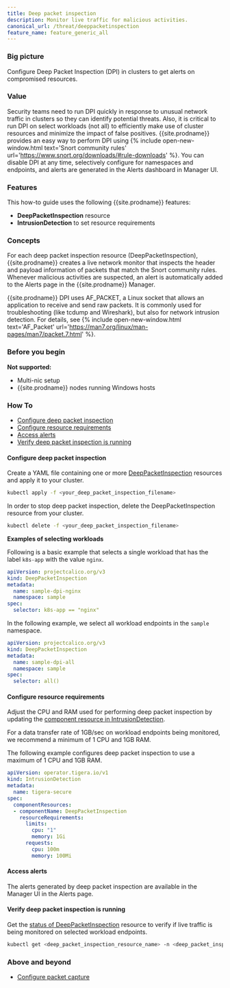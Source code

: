 ```yaml
---
title: Deep packet inspection
description: Monitor live traffic for malicious activities.
canonical_url: /threat/deeppacketinspection
feature_name: feature_generic_all
---
```


### Big picture

Configure Deep Packet Inspection (DPI) in clusters to get alerts on compromised resources.

### Value 

Security teams need to run DPI quickly in response to unusual network traffic in clusters so they can identify potential threats. Also, it is critical to run DPI on select workloads (not all) to efficiently make use of cluster resources and minimize the impact of false positives. {{site.prodname}} provides an easy way to perform DPI using {% include open-new-window.html text='Snort community rules' url='https://www.snort.org/downloads/#rule-downloads' %}. You can disable DPI at any time, selectively configure for namespaces and endpoints, and alerts are generated in the Alerts dashboard in Manager UI. 

### Features

This how-to guide uses the following {{site.prodname}} features:

- **DeepPacketInspection** resource
- **IntrusionDetection** to set resource requirements

### Concepts

For each deep packet inspection resource (DeepPacketInspection), {{site.prodname}} creates a live network monitor that inspects the header and payload information of packets that match the Snort community rules. Whenever malicious activities are suspected, an alert is automatically added to the Alerts page in the {{site.prodname}} Manager.

{{site.prodname}} DPI uses AF_PACKET, a Linux socket that allows an application to receive and send raw packets. It is commonly used for troubleshooting (like tcdump and Wireshark), but also for network intrusion detection. For details, see {% include open-new-window.html text='AF_Packet' url='https://man7.org/linux/man-pages/man7/packet.7.html' %}.

### Before you begin

**Not supported:**
- Multi-nic setup
- {{site.prodname}} nodes running Windows hosts

### How To

- [Configure deep packet inspection](#configure-deep-packet-inspection)
- [Configure resource requirements](#configure-resource-requirements)
- [Access alerts](#access-alerts)
- [Verify deep packet inspection is running](#verify-deep-packet-inspection-is-running)

#### Configure deep packet inspection

Create a YAML file containing one or more [DeepPacketInspection]({{site.baseurl}}/reference/resources/deeppacketinspection) resources and apply it to your cluster.

```bash
kubectl apply -f <your_deep_packet_inspection_filename>
```

In order to stop deep packet inspection, delete the DeepPacketInspection resource from your cluster.

```bash
kubectl delete -f <your_deep_packet_inspection_filename>
```

**Examples of selecting workloads**

Following is a basic example that selects a single workload that has the label `k8s-app` with the value `nginx`.

```yaml
apiVersion: projectcalico.org/v3
kind: DeepPacketInspection
metadata:
  name: sample-dpi-nginx
  namespace: sample
spec:
  selector: k8s-app == "nginx"
```

In the following example, we select all workload endpoints in the `sample` namespace.

```yaml
apiVersion: projectcalico.org/v3
kind: DeepPacketInspection
metadata:
  name: sample-dpi-all
  namespace: sample
spec:
  selector: all()
```

#### Configure resource requirements

Adjust the CPU and RAM used for performing deep packet inspection by updating the [component resource in IntrusionDetection]({{site.baseurl}}/reference/installation/api#operator.tigera.io/v1.IntrusionDetectionComponentResource).

For a data transfer rate of 1GB/sec on workload endpoints being monitored, we recommend a minimum of 1 CPU and 1GB RAM.

The following example configures deep packet inspection to use a maximum of 1 CPU and 1GB RAM.

```yaml
apiVersion: operator.tigera.io/v1
kind: IntrusionDetection
metadata:
  name: tigera-secure
spec:
  componentResources:
  - componentName: DeepPacketInspection
    resourceRequirements:
      limits:
        cpu: "1"
        memory: 1Gi
      requests:
        cpu: 100m
        memory: 100Mi
```

#### Access alerts

The alerts generated by deep packet inspection are available in the Manager UI in the Alerts page.

#### Verify deep packet inspection is running

Get the [status of DeepPacketInspection]({{site.baseurl}}/reference/resources/deeppacketinspection#status) resource to verify if live traffic is being monitored on selected workload endpoints.

```bash
kubectl get <deep_packet_inspection_resource_name> -n <deep_packet_inspection_namespace>
```

### Above and beyond

- [Configure packet capture]({{site.baseurl}}/visibility/packetcapture)
